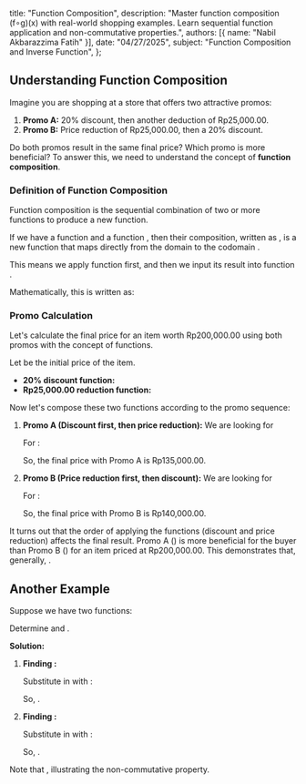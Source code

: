   title: "Function Composition",
  description: "Master function composition (f∘g)(x) with real-world shopping examples. Learn sequential function application and non-commutative properties.",
  authors: [{ name: "Nabil Akbarazzima Fatih" }],
  date: "04/27/2025",
  subject: "Function Composition and Inverse Function",
};

## Understanding Function Composition

Imagine you are shopping at a store that offers two attractive promos:

1.  **Promo A:** 20% discount, then another deduction of Rp25,000.00.
2.  **Promo B:** Price reduction of Rp25,000.00, then a 20% discount.

Do both promos result in the same final price? Which promo is more beneficial? To answer this, we need to understand the concept of **function composition**.

### Definition of Function Composition

Function composition is the sequential combination of two or more functions to produce a new function.

If we have a function <InlineMath math="g: A \to B" /> and a function <InlineMath math="f: B \to C" />, then their composition, written as <InlineMath math="(f \circ g)(x)" />, is a new function that maps directly from the domain <InlineMath math="A" /> to the codomain <InlineMath math="C" />.

This means we apply function <InlineMath math="g" /> first, and then we input its result into function <InlineMath math="f" />.

Mathematically, this is written as:

<BlockMath math="(f \circ g)(x) = f(g(x))" />

### Promo Calculation

Let's calculate the final price for an item worth Rp200,000.00 using both promos with the concept of functions.

Let <InlineMath math="x" /> be the initial price of the item.

- **20% discount function:** <InlineMath math="d(x) = x - 0.20x = 0.80x" />
- **Rp25,000.00 reduction function:** <InlineMath math="p(x) = x - 25000" />

Now let's compose these two functions according to the promo sequence:

1.  **Promo A (Discount first, then price reduction):** We are looking for <InlineMath math="(p \circ d)(x)" />

    <BlockMath math="(p \circ d)(x) = p(d(x)) = p(0.80x) = 0.80x - 25000" />

    For <InlineMath math="x = 200000" />:

    <BlockMath math="(p \circ d)(200000) = 0.80(200000) - 25000 = 160000 - 25000 = 135000" />

    So, the final price with Promo A is Rp135,000.00.

2.  **Promo B (Price reduction first, then discount):** We are looking for <InlineMath math="(d \circ p)(x)" />

    <BlockMath math="(d \circ p)(x) = d(p(x)) = d(x - 25000) = 0.80(x - 25000) = 0.80x - 20000" />

    For <InlineMath math="x = 200000" />:

    <BlockMath math="(d \circ p)(200000) = 0.80(200000) - 20000 = 160000 - 20000 = 140000" />

    So, the final price with Promo B is Rp140,000.00.

It turns out that the order of applying the functions (discount and price reduction) affects the final result. Promo A (<InlineMath math="p \circ d" />) is more beneficial for the buyer than Promo B (<InlineMath math="d \circ p" />) for an item priced at Rp200,000.00. This demonstrates that, generally, <InlineMath math="(f \circ g)(x) \neq (g \circ f)(x)" />.

## Another Example

Suppose we have two functions:

<div className="flex flex-col gap-4">
  <BlockMath math="f(x) = 2x + 1" />
  <BlockMath math="g(x) = x^2 - 3" />
</div>

Determine <InlineMath math="(f \circ g)(x)" /> and <InlineMath math="(g \circ f)(x)" />.

**Solution:**

1.  **Finding <InlineMath math="(f \circ g)(x)" />:**

    <BlockMath math="(f \circ g)(x) = f(g(x)) = f(x^2 - 3)" />

    Substitute <InlineMath math="x" /> in <InlineMath math="f(x)" /> with <InlineMath math="g(x)" />:

    <BlockMath math="f(x^2 - 3) = 2(x^2 - 3) + 1 = 2x^2 - 6 + 1 = 2x^2 - 5" />

    So, <InlineMath math="(f \circ g)(x) = 2x^2 - 5" />.

2.  **Finding <InlineMath math="(g \circ f)(x)" />:**

    <BlockMath math="(g \circ f)(x) = g(f(x)) = g(2x + 1)" />

    Substitute <InlineMath math="x" /> in <InlineMath math="g(x)" /> with <InlineMath math="f(x)" />:

    <BlockMath math="g(2x + 1) = (2x + 1)^2 - 3 = (4x^2 + 4x + 1) - 3 = 4x^2 + 4x - 2" />

    So, <InlineMath math="(g \circ f)(x) = 4x^2 + 4x - 2" />.

Note that <InlineMath math="(f \circ g)(x) \neq (g \circ f)(x)" />, illustrating the non-commutative property.
